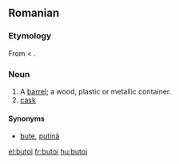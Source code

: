 ==Romanian==

===Etymology===
From {{term|bute|lang=ro}} < {{etyl|la|ro}} {{term|buttis|lang=la}}.

===Noun===
{{ro-noun|n|butoaie}}

# A [[barrel]]; a wood, plastic or metallic container.
# [[cask]]

====Synonyms====
* [[bute]], [[putină]]
[[el:butoi]]
[[fr:butoi]]
[[hu:butoi]]